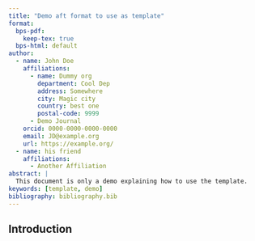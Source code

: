 ```yaml
---
title: "Demo aft format to use as template"
format:
  bps-pdf:
    keep-tex: true
  bps-html: default
author:
  - name: John Doe
    affiliations:
      - name: Dummy org
        department: Cool Dep
        address: Somewhere
        city: Magic city
        country: best one
        postal-code: 9999
      - Demo Journal
    orcid: 0000-0000-0000-0000
    email: JD@example.org
    url: https://example.org/
  - name: his friend
    affiliations:
      - Another Affiliation
abstract: |
  This document is only a demo explaining how to use the template.
keywords: [template, demo]
bibliography: bibliography.bib  
---
```


## Introduction {#sec-intro}


